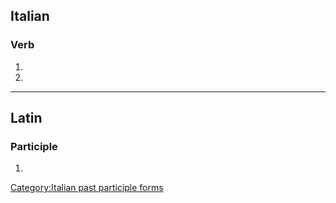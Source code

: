 ==Italian==

===Verb===
{{head|it|verb form}}

# {{inflection of|it|occultare||2|p|pres|indc|;|2|p|impr}}
# {{feminine plural of|it|occultato}}

[[Category:Italian past participle forms]]

----

==Latin==

===Participle===
{{la-part-form|occultāte}}

# {{inflection of|la|occultātus||voc|m|s}}